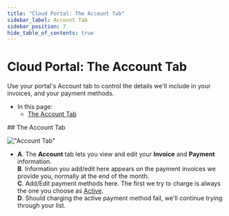 ```yaml
---
title: "Cloud Portal: The Account Tab"
sidebar_label: Account Tab
sidebar_position: 7
hide_table_of_contents: true
---
```



# Cloud Portal: The Account Tab

<Admonition type="note" title="Note">

Use your portal's Account tab to control the details we'll include in your invoices, and your payment methods.  

* In this page:  
   * [The Account Tab](../../cloud/portal/cloud-portal-account-tab.mdx#the-account-tab)  
</Admonition>
## The Account Tab

!["Account Tab"](./assets/portal-account-tab.png)  

* 
   **A**. The **Account** tab lets you view and edit your **Invoice** and **Payment** information.  
   **B**. Information you add/edit here appears on the payment invoices we provide you, normally at the end of the month.  
   **C**. Add/Edit payment methods here. The first we try to charge is always the one you choose as 
      [Active](../../cloud/cloud-pricing-payment-billing.mdx#credit-card).  
   **D**. Should charging the active payment method fail, we'll continue trying through your list.  



